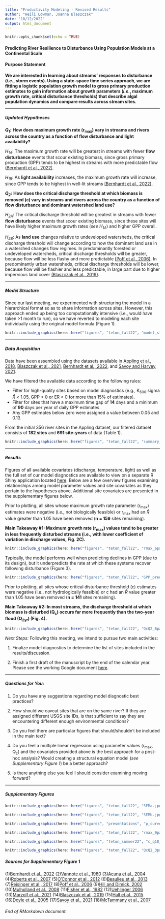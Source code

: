 ```yaml
---
title: "Productivity Modeling - Revised Results"
author: "Heili Lowman, Joanna Blaszczak"
date: "10/12/2022"
output: html_document
---
```


```r
knitr::opts_chunk$set(echo = TRUE)
```

#### Predicting River Resilience to Disturbance Using Population Models at a Continental Scale

#### Purpose Statement

**We are interested in learning about streams' responses to disturbance (*i.e.*, storm events). Using a state-space time series approach, we are fitting a logistic population growth model to gross primary production estimates to gain information about growth parameters (*i.e.*, maximum growth rate, critical disturbance thresholds) that describe algal population dynamics and compare results across stream sites.**

------------------------------------------------------------------------

##### Updated Hypotheses

***Q~1~:*** **How does maximum growth rate (r~max~) vary in streams and rivers across the country as a function of flow disturbance and light availability?**

*H~1A~*: The maximum growth rate will be greatest in streams with fewer **flow disturbance** events that scour existing biomass, since gross primary production (GPP) tends to be highest in streams with more predictable flow [(Bernhardt et al., 2022)](https://www.pnas.org/doi/10.1073/pnas.2121976119).

*H~1B~*: As **light availability** increases, the maximum growth rate will increase, since GPP tends to be highest in well-lit streams [(Bernhardt et al., 2022)](https://www.pnas.org/doi/10.1073/pnas.2121976119).

***Q~2~:*** **How does the critical discharge threshold at which biomass is removed (c) vary in streams and rivers across the country as a function of flow disturbance and dominant watershed land use?**

*H~2A~*: The critical discharge threshold will be greatest in streams with fewer **flow disturbance** events that scour existing biomass, since these sites will have likely higher maximum growth rates (*see H~1A~*) and higher GPP overall.

*H~2B~*: As **land use** changes relative to undeveloped watersheds, the critical discharge threshold will change according to how the dominant land use in a watershed changes flow regimes. In predominantly forested or undeveloped watersheds, critical discharge thresholds will be greater, because flow will be less flashy and more predictable [(Poff et al., 2006)](https://www.sciencedirect.com/science/article/abs/pii/S0169555X06002546). In predominantly urban watersheds, critical discharge thresholds will be lower, because flow will be flashier and less predictable, in large part due to higher impervious land cover [(Blaszczak et al., 2019)](https://doi-org.unr.idm.oclc.org/10.1002/lno.11081).

------------------------------------------------------------------------

##### Model Structure

Since our last meeting, we experimented with structuring the model in a hierarchical format so as to share information across sites. However, this approach ended up being too computationally intensive (i.e., would have taken >1 month to run), so we have reverted to modeling each site individually using the original model formula (Figure 1).

```r

knitr::include_graphics(here::here("figures", "teton_fall22", "model_structure.jpg"))

```

------------------------------------------------------------------------

##### Data Acquisition

Data have been assembled using the datasets available in [Appling et al., 2018](https://www.sciencebase.gov/catalog/item/59bff507e4b091459a5e0982), [Blaszczak et al., 2021](https://www.sciencebase.gov/catalog/item/606f60afd34ef99870188ee5), [Bernhardt et al., 2022](https://github.com/streampulse/metabolism_synthesis), and [Savoy and Harvey, 2021](https://www.sciencebase.gov/catalog/item/5f974adfd34e198cb77db168).

We have filtered the available data according to the following rules:

-   Filter for high-quality sites based on model diagnostics (e.g., K~600~ sigma $\hat{R}$ \< 1.05, GPP \< 0 or ER \> 0 for more than 15% of estimates).
-   Filter for sites that have a maximum time gap of **14** days and a minimum of **90** days per year of daily GPP estimates.
-   Any GPP estimates below zero were assigned a value between 0.05 and 0.13.

From the initial 356 river sites in the Appling dataset, our filtered dataset consists of **182 sites** and **691 site-years** of data (Table 1).

```r

knitr::include_graphics(here::here("figures", "teton_fall22", "summary_data_table_101222.png"))

```

------------------------------------------------------------------------

##### Results

Figures of all available covariates (discharge, temperature, light) as well as the full set of our model diagnostics are available to view on a separate R Shiny application located [here](https://hlowman.shinyapps.io/shiny/). Below are a few overview figures examining relationships among model parameter values and site covariates as they pertain to the hypotheses above. Additional site covariates are presented in the supplementary figures below.

Prior to plotting, all sites whose maximum growth rate parameter (r~max~) estimates were negative (i.e., not biologically feasible) or r~max~ had an $\hat{R}$ value greater than 1.05 have been removed (**n = 159** sites remaining).

**Main Takeaway #1: Maximum growth rate (r~max~) values tend to be greater in less frequently disturbed streams (i.e., with lower coefficient of variation in discharge values, Fig. 2C).**

```r

knitr::include_graphics(here::here("figures", "teton_fall22", "rmax_6panel_nov.jpg"))

```

Typically, the model performs well when predicting declines in GPP (due to its design), but it underpredicts the rate at which these systems recover following disturbance (Figure 3).

```r

knitr::include_graphics(here::here("figures", "teton_fall22", "GPP_predGPP_nwis01649500.jpg"))

```

Prior to plotting, all sites whose critical disturbance threshold (c) estimates were negative (i.e., not hydrologically feasible) or c had an $\hat{R}$ value greater than 1.05 have been removed (**n = 141** sites remaining).

**Main Takeaway #2: In most streams, the discharge threshold at which biomass is disturbed (Q~c~) occurs far more frequently than the two-year flood (Q~2yr~) (Fig. 4).**

```r

knitr::include_graphics(here::here("figures", "teton_fall22", "QcQ2_6panel_nov.jpg"))

```

*Next Steps:* Following this meeting, we intend to pursue two main activities:

(1) Finalize model diagnostics to determine the list of sites included in the results/discussion.

(2) Finish a first draft of the manuscript by the end of the calendar year. Please see the working Google document [here](https://docs.google.com/document/d/1nEprXJPd_erMg4H_T6A78iqWB-HS8ICVqk4aCBRiiNg/edit?usp=sharing).

------------------------------------------------------------------------

##### **Questions for You:**

(1) Do you have any suggestions regarding model diagnostic best practices?

(2) How should we caveat sites that are on the same river? If they are assigned different USGS site IDs, is that sufficient to say they are encountering different enough environmental conditions?

(3) Do you feel there are particular figures that should/shouldn't be included in the main text?

(4) Do you feel a multiple linear regression using parameter values (r~max~, Q~c~) and the covariates provided above is the best approach for a post-hoc analysis? Would creating a structural equation model (*see Supplementary Figure 1*) be a better approach?

(5) Is there anything else you feel I should consider examining moving forward?

------------------------------------------------------------------------

##### *Supplementary Figures*

```r

knitr::include_graphics(here::here("figures", "teton_fall22", "SEMa.jpg"))

knitr::include_graphics(here::here("figures", "teton_fall22", "SEMb.jpg"))

```

```r

knitr::include_graphics(here::here("figures", "presentations", "p_curves.png"))

```

```r

knitr::include_graphics(here::here("figures", "teton_fall22", "rmax_9panel_nov.jpg"))

```

```r

knitr::include_graphics(here::here("figures", "teton_summer22", "c_q10_vs_qmaxnorm_fig.png"))

```

```r

knitr::include_graphics(here::here("figures", "teton_fall22", "QcQ2_3panel_nov.jpg"))

```

##### *Sources for Supplementary Figure 1*

(1)[Bernhardt et al., 2022](https://www.pnas.org/doi/10.1073/pnas.2121976119) (2)[Vannote et al., 1980](https://cdnsciencepub.com/doi/10.1139/f80-017) (3)[Acuna et al., 2004](https://doi.org/10.1111/j.1365-2427.2004.01239.x) (4)[Roberts et al., 2007](https://doi.org/10.1007/s10021-007-9059-2) (5)[O'Connor et al., 2012](https://doi.org/10.1029/2011WR011488) (6)[Beaulieu et al., 2013](https://doi.org/10.1111/fwb.12097) (7)[Reisinger et al., 2017](https://doi.org/10.1002/ecs2.1776) (8)[Poff et al., 2006](https://www.sciencedirect.com/science/article/abs/pii/S0169555X06002546) (9)[Hill and Dimick, 2002](https://doi.org/10.1046/j.1365-2427.2002.00837.x) (10)[Mulholland et al., 2008](https://doi.org/10.1038/nature06686) (11)[Fisher et al., 1982](https://doi.org/10.2307/2937346) (12)[Uehlinger 2006](https://doi.org/10.1111/j.1365-2427.2006.01551.x) (13)[Marzolf et al., 2021](https://doi.org/10.1002/lno.11707) (14)[Blaszczak et al., 2019](https://doi-org.unr.idm.oclc.org/10.1002/lno.11081) (15)[Hall et al., 2015](https://doi.org/10.1002/lno.10031) (16)[Doyle et al., 2005](https://doi.org/10.1029/2005WR004222) (17)[Savoy et al., 2021](https://www.sciencebase.gov/catalog/item/5f974adfd34e198cb77db168) (18)[McTammany et al., 2007](https://doi.org/10.1899/06-092.1)

###### End of RMarkdown document.
